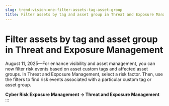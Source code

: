```yaml
---
slug: trend-vision-one-filter-assets-tag-asset-group
title: Filter assets by tag and asset group in Threat and Exposure Management
---
```

# Filter assets by tag and asset group in Threat and Exposure Management

August 11, 2025—For enhance visibility and asset management, you can now filter risk events based on asset custom tags and affected asset groups. In Threat and Exposure Management, select a risk factor. Then, use the filters to find risk events associated with a particular custom tag or asset group.

**Cyber Risk Exposure Management → Threat and Exposure Management**
:::
